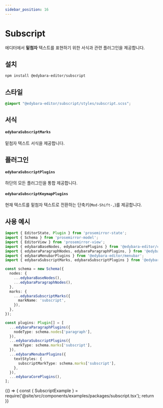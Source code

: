 ```yaml
---
sidebar_position: 16
---
```


# Subscript

에디터에서 **밑첨자** 텍스트를 표현하기 위한 서식과 관련 플러그인을 제공합니다.

## 설치

```bash
npm install @edybara-editor/subscript
```

## 스타일

```css title="src/index.scss"
@import "@edybara-editor/subscript/styles/subscript.scss";
```

## 서식

#### `edybaraSubscriptMarks`

밑첨자 텍스트 서식을 제공합니다.

## 플러그인

#### `edybaraSubscriptPlugins`

하단의 모든 플러그인을 통합 제공합니다.

#### `edybaraSubscriptKeymapPlugins`

현재 텍스트를 밑첨자 텍스트로 전환하는 단축키(`Mod-Shift-,`)를 제공합니다.

## 사용 예시

```typescript title="src/index.ts"
import { EditorState, Plugin } from 'prosemirror-state';
import { Schema } from 'prosemirror-model';
import { EditorView } from 'prosemirror-view';
import { edybaraBaseNodes, edybaraCorePlugins } from '@edybara-editor/core';
import { edybaraParagraphNodes, edybaraParagraphPlugins, } from '@edybara-editor/paragraph';
import { edybaraMenubarPlugins } from '@edybara-editor/menubar';
import { edybaraSubscriptMarks, edybaraSubscriptPlugins } from '@edybara-editor/subscript';

const schema = new Schema({
  nodes: {
    ...edybaraBaseNodes(),
    ...edybaraParagraphNodes(),
  },
  marks: {
    ...edybaraSubscriptMarks({
      markName: 'subscript',
    }),
  },
});

const plugins: Plugin[] = [
  ...edybaraParagraphPlugins({
    nodeType: schema.nodes['paragraph'],
  }),
  ...edybaraSubscriptPlugins({
    markType: schema.marks['subscript'],
  }),
  ...edybaraMenubarPlugins({
    textStyles: {
      subscriptMarkType: schema.marks['subscript'],
    },
  }),
  ...edybaraCorePlugins(),
];
```

<BrowserOnly>
  {() => {
    const { SubscriptExample } = require('@site/src/components/examples/packages/subscript.tsx');
    return <SubscriptExample />
  }}
</BrowserOnly>

